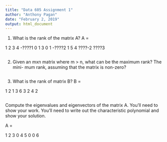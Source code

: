 ```yaml
---
title: "Data 605 Assignment 1"
author: "Anthony Pagan"
date: "February 2, 2019"
output: html_document
---
```


(1) What is the rank of the matrix A?
A =

 1 2 3 4
-????1 0 1 3
 0 1 -????2 1
 5 4 ????-2 ????3

```r

```
(2) Given an mxn matrix where m > n, what can be the maximum rank? The mini-
mum rank, assuming that the matrix is non-zero?

```r

```

(3) What is the rank of matrix B?
B =

1 2 1
3 6 3
2 4 2

```r

```

Compute the eigenvalues and eigenvectors of the matrix A. You'll need to show your
work. You'll need to write out the characteristic polynomial and show your solution.

A =

1 2 3
0 4 5
0 0 6

```r

```
